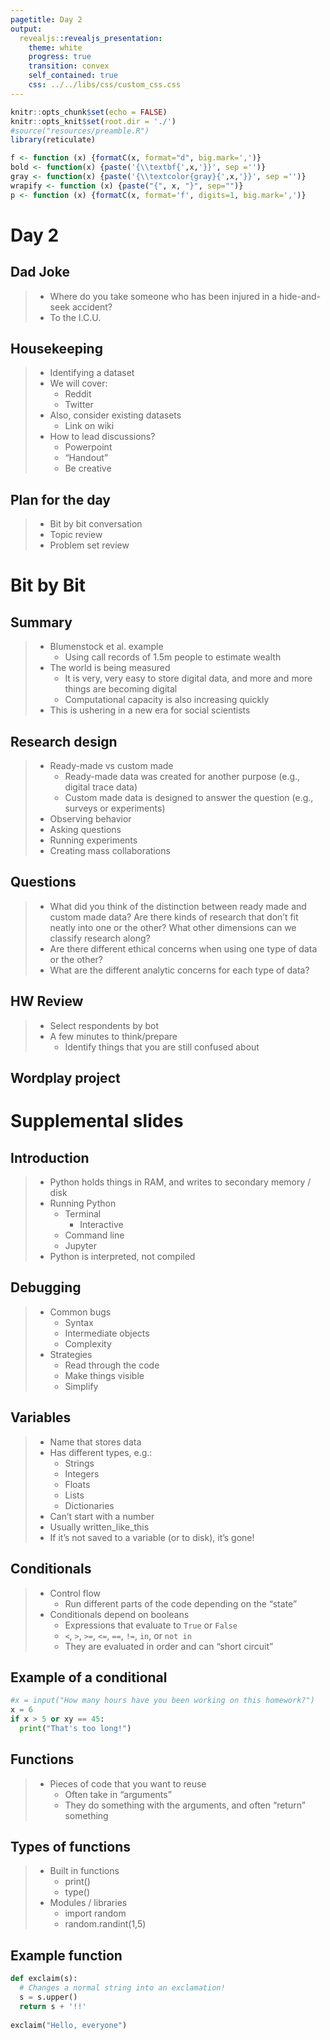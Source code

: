 ```yaml
---
pagetitle: Day 2
output: 
  revealjs::revealjs_presentation:
    theme: white
    progress: true
    transition: convex
    self_contained: true
    css: ../../libs/css/custom_css.css
---
```


```r
knitr::opts_chunk$set(echo = FALSE)
knitr::opts_knit$set(root.dir = './')
#source("resources/preamble.R")
library(reticulate)

f <- function (x) {formatC(x, format="d", big.mark=',')}
bold <- function(x) {paste('{\\textbf{',x,'}}', sep ='')}
gray <- function(x) {paste('{\\textcolor{gray}{',x,'}}', sep ='')}
wrapify <- function (x) {paste("{", x, "}", sep="")}
p <- function (x) {formatC(x, format='f', digits=1, big.mark=',')}
```

# Day 2

## Dad Joke

> - Where do you take someone who has been injured in a hide-and-seek accident?
> - To the I.C.U.

## Housekeeping

> - Identifying a dataset
> - We will cover:
>	- Reddit
>	- Twitter
> - Also, consider existing datasets
>	- Link on wiki
> - How to lead discussions?
>	- Powerpoint
>	- "Handout"
>	- Be creative

## Plan for the day

> - Bit by bit conversation
> - Topic review
> - Problem set review

# Bit by Bit

## Summary

> - Blumenstock et al. example
>	- Using call records of 1.5m people to estimate wealth
> - The world is being measured
>	- It is very, very easy to store digital data, and more and more things are becoming digital
>	- Computational capacity is also increasing quickly
> - This is ushering in a new era for social scientists

## Research design

> - Ready-made vs custom made
>	- Ready-made data was created for another purpose (e.g., digital trace data)
>	- Custom made data is designed to answer the question (e.g., surveys or experiments)
> - Observing behavior
> - Asking questions
> - Running experiments
> - Creating mass collaborations

## Questions

> - What did you think of the distinction between ready made and custom made data? Are there kinds of research that don't fit neatly into one or the other? What other dimensions can we classify research along?
> - Are there different ethical concerns when using one type of data or the other?
> - What are the different analytic concerns for each type of data?

## HW Review

> - Select respondents by bot
> - A few minutes to think/prepare
>	- Identify things that you are still confused about

## Wordplay project


# Supplemental slides


## Introduction

> - Python holds things in RAM, and writes to secondary memory / disk
> - Running Python
>	- Terminal
>	  - Interactive
>	- Command line
>	- Jupyter
> - Python is interpreted, not compiled

## Debugging

> - Common bugs
>	- Syntax
>	- Intermediate objects
>	- Complexity
> - Strategies
>	- Read through the code
>	- Make things visible
>	- Simplify

## Variables

> - Name that stores data
> - Has different types, e.g.:
>	- Strings
>	- Integers
>	- Floats
>	- Lists
>	- Dictionaries
> - Can't start with a number
> - Usually written_like_this
> - If it's not saved to a variable (or to disk), it's gone!

## Conditionals

> - Control flow
>	- Run different parts of the code depending on the "state"
> - Conditionals depend on booleans
>	- Expressions that evaluate to `True` or `False`
>	- `<`, `>`, `>=`, `<=`, `==`, `!=`, `in`, or `not in`
>	- They are evaluated in order and can "short circuit"

## Example of a conditional

```python
#x = input("How many hours have you been working on this homework?")
x = 6
if x > 5 or xy == 45:
  print("That's too long!")

```

## Functions

> - Pieces of code that you want to reuse
>	- Often take in "arguments"
>	- They do something with the arguments, and often "return" something

## Types of functions

> - Built in functions
>	- print()
>	- type()
> - Modules / libraries
>	- import random
>	- random.randint(1,5)


## Example function

```python

def exclaim(s):
  # Changes a normal string into an exclamation!
  s = s.upper()
  return s + '!!'
  
exclaim("Hello, everyone")

```


